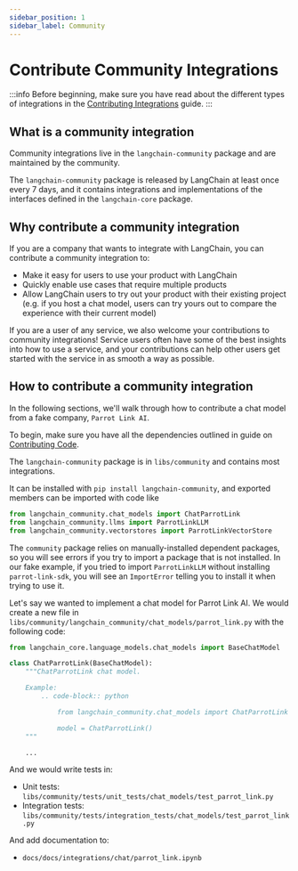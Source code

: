 ```yaml
---
sidebar_position: 1
sidebar_label: Community
---
```


# Contribute Community Integrations

:::info
Before beginning, make sure you have read about the different types of integrations in the [Contributing Integrations](./index.mdx) guide.
:::

## What is a community integration

Community integrations live in the `langchain-community` package and are maintained by the community.

The `langchain-community` package is released by LangChain at least once every 7 days, and it contains
integrations and implementations of the interfaces defined in the `langchain-core` package.

## Why contribute a community integration

If you are a company that wants to integrate with LangChain, you can contribute a community integration to:

- Make it easy for users to use your product with LangChain
- Quickly enable use cases that require multiple products
- Allow LangChain users to try out your product with their existing project (e.g. 
if you host a chat model, users can try yours out to compare the experience with 
their current model)

If you are a user of any service, we also welcome your contributions to community integrations!
Service users often have some of the best insights into how to use a service, and your contributions
can help other users get started with the service in as smooth a way as possible.

## How to contribute a community integration

In the following sections, we'll walk through how to contribute a chat model from a fake company, `Parrot Link AI`.

To begin, make sure you have all the dependencies outlined in guide on [Contributing Code](/docs/contributing/code/).

The `langchain-community` package is in `libs/community` and contains most integrations.

It can be installed with `pip install langchain-community`, and exported members can be imported with code like 

```python
from langchain_community.chat_models import ChatParrotLink
from langchain_community.llms import ParrotLinkLLM
from langchain_community.vectorstores import ParrotLinkVectorStore
```

The `community` package relies on manually-installed dependent packages, so you will see errors 
if you try to import a package that is not installed. In our fake example, if you tried to import `ParrotLinkLLM` without installing `parrot-link-sdk`, you will see an `ImportError` telling you to install it when trying to use it.

Let's say we wanted to implement a chat model for Parrot Link AI. We would create a new file in `libs/community/langchain_community/chat_models/parrot_link.py` with the following code:

```python
from langchain_core.language_models.chat_models import BaseChatModel

class ChatParrotLink(BaseChatModel):
    """ChatParrotLink chat model.

    Example:
        .. code-block:: python

            from langchain_community.chat_models import ChatParrotLink

            model = ChatParrotLink()
    """

    ...
```

And we would write tests in:

- Unit tests: `libs/community/tests/unit_tests/chat_models/test_parrot_link.py`
- Integration tests: `libs/community/tests/integration_tests/chat_models/test_parrot_link.py`

And add documentation to:

- `docs/docs/integrations/chat/parrot_link.ipynb`